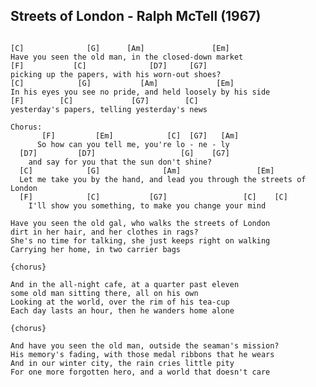 ## Streets of London - Ralph McTell (1967) {#classics-streets-of-london}



```

[C]              [G]      [Am]               [Em]
Have you seen the old man, in the closed-down market
[F]           [C]              [D7]     [G7]
picking up the papers, with his worn-out shoes?
[C]            [G]           [Am]             [Em]
In his eyes you see no pride, and held loosely by his side
[F]        [C]             [G7]        [C]
yesterday's papers, telling yesterday's news

Chorus:
       [F]         [Em]            [C]  [G7]   [Am]
      So how can you tell me, you're lo - ne - ly
  [D7]         [D7]                   [G]    [G7]
    and say for you that the sun don't shine?
  [C]            [G]              [Am]                 [Em]
  Let me take you by the hand, and lead you through the streets of London
  [F]            [C]           [G7]                 [C]    [C]
    I'll show you something, to make you change your mind

Have you seen the old gal, who walks the streets of London
dirt in her hair, and her clothes in rags?
She's no time for talking, she just keeps right on walking
Carrying her home, in two carrier bags

{chorus}

And in the all-night cafe, at a quarter past eleven
some old man sitting there, all on his own
Looking at the world, over the rim of his tea-cup
Each day lasts an hour, then he wanders home alone

{chorus}

And have you seen the old man, outside the seaman's mission?
His memory's fading, with those medal ribbons that he wears
And in our winter city, the rain cries little pity
For one more forgotten hero, and a world that doesn't care


```
